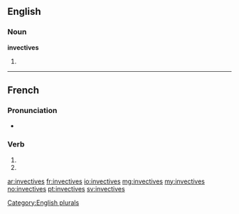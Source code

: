 {{also|invectivés}}
==English==

===Noun===
'''invectives'''

# {{plural of|invective}}

[[Category:English plurals]]

----

==French==

===Pronunciation===
* {{homophones|invective|invectivent}}

===Verb===
{{fr-verb-form}}

# {{conjugation of|invectiver||2|s|pres|ind|lang=fr}}
# {{conjugation of|invectiver||2|s|pres|sub|lang=fr}}

[[ar:invectives]]
[[fr:invectives]]
[[io:invectives]]
[[mg:invectives]]
[[my:invectives]]
[[no:invectives]]
[[pt:invectives]]
[[sv:invectives]]